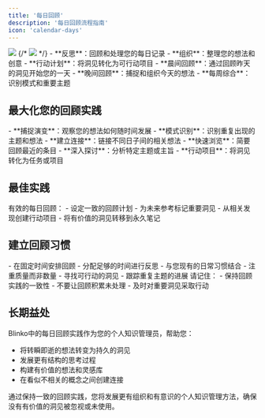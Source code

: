 ```yaml
---
title: '每日回顾'
description: '每日回顾流程指南'
icon: 'calendar-days'
---
```


<img className="rounded-2xl" src="/images/2025-01-08-14-51-26.png" />
{/* <img className="rounded-2xl" src="/images/2024-11-30-10-53-27.png" /> */}

<AccordionGroup>
  <Accordion icon="lightbulb" title="每日回顾的目的" defaultOpen>
    - **反思**：回顾和处理您的每日记录
    - **组织**：整理您的想法和创意
    - **行动计划**：将洞见转化为可行动项目
  </Accordion>

  <Accordion icon="arrows-rotate" title="回顾流程">
    - **晨间回顾**：通过回顾昨天的洞见开始您的一天
    - **晚间回顾**：捕捉和组织今天的想法
    - **每周综合**：识别模式和重要主题
  </Accordion>
</AccordionGroup>

## 最大化您的回顾实践

<AccordionGroup>
  <Accordion icon="brain" title="培养洞见">
    - **捕捉演变**：观察您的想法如何随时间发展
    - **模式识别**：识别重复出现的主题和想法
    - **建立连接**：链接不同日子间的相关想法
  </Accordion>

  <Accordion icon="list-check" title="回顾策略">
    - **快速浏览**：简要回顾最近的条目
    - **深入探讨**：分析特定主题或主旨
    - **行动项目**：将洞见转化为任务或项目
  </Accordion>
</AccordionGroup>

## 最佳实践

<Note>
有效的每日回顾：
- 设定一致的回顾计划
- 为未来参考标记重要洞见
- 从相关发现创建行动项目
- 将有价值的洞见转移到永久笔记
</Note>

## 建立回顾习惯

<AccordionGroup>
  <Accordion icon="clock" title="安排回顾时间">
    - 在固定时间安排回顾
    - 分配足够的时间进行反思
    - 与您现有的日常习惯结合
  </Accordion>

  <Accordion icon="star" title="使其有意义">
    - 注重质量而非数量
    - 寻找可行动的洞见
    - 跟踪重复主题的进展
  </Accordion>
</AccordionGroup>

<Warning>
请记住：
- 保持回顾实践的一致性
- 不要让回顾积累未处理
- 及时对重要洞见采取行动
</Warning>

## 长期益处

Blinko中的每日回顾实践作为您的个人知识管理员，帮助您：
- 将转瞬即逝的想法转变为持久的洞见
- 发展更有结构的思考过程
- 构建有价值的想法和灵感库
- 在看似不相关的概念之间创建连接

通过保持一致的回顾实践，您将发展更有组织和有意识的个人知识管理方法，确保没有有价值的洞见被忽视或未使用。